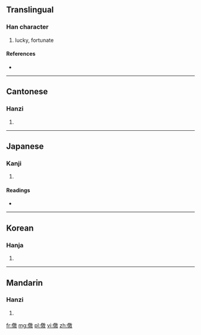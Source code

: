 {{also|僥}}
==Translingual==

===Han character===
{{Han char|rn=9|rad=人|as=13|sn=15|four=2824<sub>0</sub>|canj=人竹尸大 (OHSK)}}

# lucky, fortunate

====References====
* {{Han ref|kx=0119.190|dkj=01196|dj=0252.160|hdz=10226.020|uh=510C|ud=20748|bh=E4EF|bd=58607}}

----

==Cantonese==

===Hanzi===
{{yue-hanzi|jyut=|y=hiu1}}

# {{defn|lang=yue|sort=人13}}

----

==Japanese==

===Kanji===
{{ja-kanji|grade=|rs=人13}}

# {{defn|lang=ja|sort=人13}}

====Readings====
* {{ja-readings|on=[[きょう]] (kyō)|kun=[[ゆく]] (yuku), [[うかがう]] (ukagau), [[もとめる]] (motomeru), [[いつわる]] (itsuwaru)}}

----

==Korean==

===Hanja===
{{ko-hanja|hangeul=교|rv=gyo|mr=kyo}}

# {{defn|lang=ko|sort=人13}}

----

==Mandarin==

===Hanzi===
{{cmn-hanzi|pin=[[jiǎo]] ([[jiao3]])|wg=chiao<sup>3</sup>}}

# {{defn|lang=cmn|sort=人13}}

[[fr:儌]]
[[mg:儌]]
[[pl:儌]]
[[vi:儌]]
[[zh:儌]]